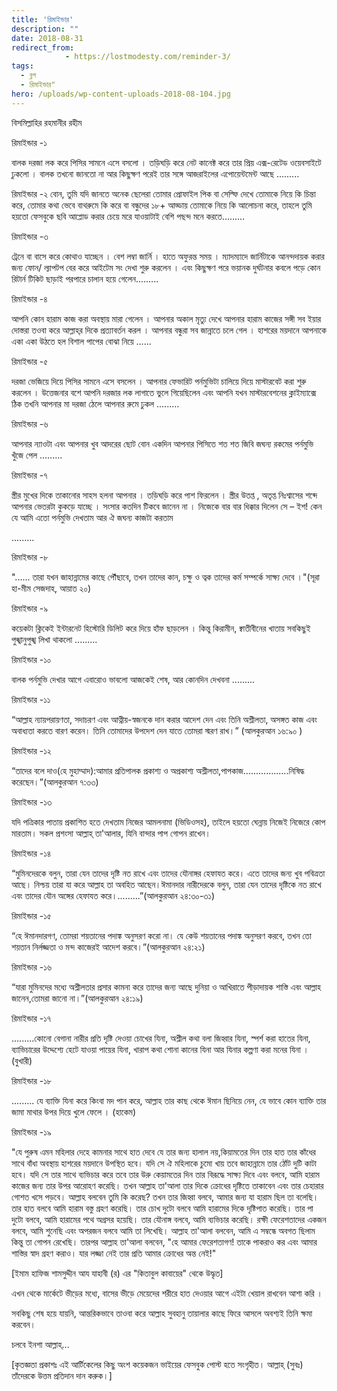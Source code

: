 ```yaml
---
title: 'রিমাইন্ডার'
description: ""
date: 2018-08-31
redirect_from: 
            - https://lostmodesty.com/reminder-3/
tags: 
  - ব্লগ
  - রিমাইন্ডার"
hero: /uploads/wp-content-uploads-2018-08-104.jpg
---
```

বিসমিল্লাহির রহমানীর রহীম

রিমাইন্ডার -১

বালক দরজা লক করে পিসির সামনে এসে বসলো । তড়িঘড়ি করে নেট কানেক্ট করে তার প্রিয় এক্স-রেটেড ওয়েবসাইটে ঢুকলো । বালক তখনো জানতো না আর কিছুক্ষণ পরেই তার সঙ্গে আজরাইলের এপোয়েন্টমেন্ট আছে .........

রিমাইন্ডার -২ বোন, তুমি যদি জানতে অনেক ছেলেরা তোমার প্রোফাইল পিক বা সেল্ফি দেখে তোমাকে নিয়ে কি চিন্তা করে, তোমার কথা ভেবে বাথরুমে কি করে বা বন্ধুদের ১৮+ আড্ডায় তোমাকে নিয়ে কি আলোচনা করে, তাহলে তুমি হয়তো ফেসবুকে ছবি আপ্লোড করার চেয়ে মরে যাওয়াটাই বেশি পছন্দ মনে করতে.........

রিমাইন্ডার -৩

ট্রেনে বা বাসে করে কোথাও যাচ্ছেন । বেশ লম্বা জার্নি । হাতে অফুরন্ত সময় । ম্যাদম্যাদে জার্নিটাকে আনন্দদায়ক করার জন্য ফোন/ ল্যাপটপ বের করে আইটেম সং দেখা শুরু করলেন । এবং কিছুক্ষণ পরে ভয়ানক দুর্ঘটনার কবলে পড়ে কোন রিটার্ন টিকিট ছাড়াই পরপারে চালান হয়ে গেলেন.........

রিমাইন্ডার -৪

আপনি কোন হারাম কাজ করা অবস্থায় মারা গেলেন । আপনার অকাল মৃত্যু দেখে আপনার হারাম কাজের সঙ্গী সব ইয়ার দোস্তরা তওবা করে আল্লাহ্‌র দিকে প্রত্যাবর্তন করল । আপনার বন্ধুরা সব জান্নাতে চলে গেল । হাশরের ময়দানে আপনাকে একা একা উঠতে হল বিশাল পাপের বোঝা নিয়ে ......

রিমাইন্ডার -৫

দরজা ভেজিয়ে দিয়ে পিসির সামনে এসে বসলেন । আপনার ফেভারিট পর্নমুভিটা চালিয়ে দিয়ে মাস্টারবেট করা শুরু করলেন । উত্তেজনার বশে আপনি দরজার লক লাগাতে ভুলে গিয়েছিলেন এবং আপনি যখন মাস্টারবেশনের ক্লাইম্যাক্সে ঠিক তখনি আপনার মা দরজা ঠেলে আপনার রুমে ঢুকল .........

রিমাইন্ডার -৬

আপনার ন্যাওটা এবং আপনার খুব আদরের ছোট বোন একদিন আপনার পিসিতে শত শত জিবি জঘন্য রকমের পর্নমুভি খুঁজে পেল .........

রিমাইন্ডার -৭

স্ত্রীর মুখের দিকে তাকানোর সাহস হলনা আপনার । তড়িঘড়ি করে পাশ ফিরলেন । স্ত্রীর উতপ্ত , অতৃপ্ত নিঃশ্বাসের শব্দে আপনার ভেতরটা কুকড়ে যাচ্ছে । সংসার কতদিন টিকবে জানেন না । নিজেকে বার বার ধিক্কার দিলেন সে – ইশ! কেন যে আমি এতো পর্নমুভি দেখতাম আর ঐ জঘন্য কাজটা করতাম

.........

রিমাইন্ডার -৮

"...... তারা যখন জাহান্নামের কাছে পৌঁছাবে, তখন তাদের কান, চক্ষু ও ত্বক তাদের কর্ম সম্পর্কে সাক্ষ্য দেবে ।"(সূরা হা-মীম সেজদাহ, আয়াত ২০)

রিমাইন্ডার -৯

কয়েকটা ক্লিকেই ইন্টারনেট হিস্টোরি ডিলিট করে দিয়ে হাঁফ ছাড়লেন । কিন্তু কিরামীন, ক্বাতীবীনের খাতায় সবকিছুই পুঙ্খানুপুঙ্খ লিখা থাকলো .........

রিমাইন্ডার -১০

বালক পর্নমুভি দেখার আগে এবারোও ভাবলো আজকেই শেষ, আর কোনদিন দেখবনা .........

রিমাইন্ডার -১১

“আল্লাহ ন্যায়পরায়ণতা, সদাচরণ এবং আত্নীয়-স্বজনকে দান করার আদেশ দেন এবং তিনি অশ্লীলতা, অসঙ্গত কাজ এবং অবাধ্যতা করতে বারণ করেন। তিনি তোমাদের উপদেশ দেন যাতে তোমরা স্মরণ রাখ।” (আলকুরআন ১৬:৯০ )

রিমাইন্ডার -১২

“তাদের বলে দাও(হে মুহাম্মাদ):আমার প্রতিপালক প্রকাশ্য ও অপ্রকাশ্য অশ্লীলতা,পাপকাজ..................নিষিদ্ধ করেছেন।”(আলকুরআন ৭:৩৩)

রিমাইন্ডার -১৩

যদি পত্রিকার পাতায় প্রকাশিত হতে দেখতাম নিজের আমলনামা (ভিডিওসহ), তাইলে হয়তো ঘেন্নায় নিজেই নিজেরে কোপ মারতাম। সকল প্রশংসা আল্লাহ্‌ তা'আলার, যিনি বান্দার পাপ গোপন রাখেন।

রিমাইন্ডার -১৪

“মুমিনদেরকে বলুন, তারা যেন তাদের দৃষ্টি নত রাখে এবং তাদের যৌনাঙ্গর হেফাযত করে। এতে তাদের জন্য খুব পবিত্রতা আছে। নিশ্চয় তারা যা করে আল্লাহ তা অবহিত আছেন।ঈমানদার নারীদেরকে বলুন, তারা যেন তাদের দৃষ্টিকে নত রাখে এবং তাদের যৌন অঙ্গের হেফাযত করে।.........”(আলকুরআন ২৪:৩০-৩১)

রিমাইন্ডার -১৫

“হে ঈমানদারগণ, তোমরা শয়তানের পদাঙ্ক অনুসরণ করো না। যে কেউ শয়তানের পদাঙ্ক অনুসরণ করবে, তখন তো শয়তান নির্লজ্জতা ও মন্দ কাজেরই আদেশ করবে।”(আলকুরআন ২৪:২১)

রিমাইন্ডার -১৬

“যারা মুমিনদের মধ্যে অশ্লীলতার প্রসার কামনা করে তাদের জন্য আছে দুনিয়া ও আখিরাতে পীড়াদায়ক শাস্তি এবং আল্লাহ জানেন,তোমরা জানো না।”(আলকুরআন ২৪:১৯)

রিমাইন্ডার -১৭

.........কোনো বেগানা নারীর প্রতি দৃষ্টি দেওয়া চোখের যিনা, অশ্লীল কথা বলা জিহ্বার যিনা, স্পর্শ করা হাতের যিনা, ব্যাভিচারের উদ্দেশ্যে হেটে যাওয়া পায়ের যিনা, খারাপ কথা শোনা কানের যিনা আর যিনার কল্পণা করা মনের যিনা । (বুখারী)

রিমাইন্ডার -১৮

......... যে ব্যাক্তি যিনা করে কিংবা মদ পান করে, আল্লাহ তার কাছ থেকে ঈমান ছিনিয়ে নেন, যে ভাবে কোন ব্যাক্তি তার জামা মাথার উপর দিয়ে খুলে ফেলে । (হাকেম)

রিমাইন্ডার -১৯

"যে পুরুষ এমন মহিলার দেহে কামনার সাথে হাত দেবে যে তার জন্য হালাল নয়,কিয়ামতের দিন তার হাত তার কাঁধের সাথে বাঁধা অবস্থায় হাশরের ময়দানে উপস্থিত হবে। যদি সে ঐ মহিলাকে চুমো খায় তবে জাহান্নামে তার ঠোঁট দুটি কাটা হবে। যদি সে তার সাথে ব্যভিচার করে তবে তার উরু কেয়ামতের দিন তার বিরূদ্ধে সাক্ষ্য দিবে এবং বলবে, আমি হারাম কাজের জন্য তার উপর আরোহণ করেছি। তখন আল্লাহ তা'আলা তার দিকে ক্রোধের দৃষ্টিতে তাকাবেন এবং তার চেহারার গোশত খসে পড়বে। আল্লাহ বলবেন তুমি কি করেছ? তখন তার জিহ্বা বলবে, আমার জন্য যা হারাম ছিল তা বলেছি। তার হাত বলবে আমি হারাম বস্তু গ্রহণ করেছি। তার চোখ দুটো বলবে আমি হারামের দিকে দৃষ্টিপাত করেছি। তার পা দুটো বলবে, আমি হারামের পথে অগ্রসর হয়েছি। তার যৌনাঙ্গ বলবে, আমি ব্যভিচার করেছি। রক্ষী ফেরেশতাদের একজন বলবে, আমি শুনেছি এবং অপরজন বলবে আমি তা লিখেছি। আল্লাহ তা'আলা বলবেন, আমি এ সম্বন্ধে অবগত ছিলাম কিন্তু তা গোপন রেখেছি। তারপর আল্লাহ তা'আলা বলবেন, "হে আমার ফেরেশতাগণ! তাকে পাকরাও কর এবং আমার শাস্তির স্বাদ গ্রহণ করাও। যার লজ্জা নেই তার প্রতি আমার ক্রোধের অন্ত নেই!"

\[ইমাম হাফিজ শামসুদ্দীন আয যাহাবী (র) এর "কিতাবুল কাবায়ের" থেকে উদ্ধৃত]

এখন থেকে মার্কেটে ভীড়ের মধ্যে, বাসের ভীড়ে মেয়েদের শরীরে হাত দেওয়ার আগে এইটা খেয়াল রাখবেন আশা করি ।

সবকিছু শেষ হয়ে যায়নি, আন্তরিকভাবে তাওবা করে আল্লাহ সুবহানু তায়ালার কাছে ফিরে আসলে অবশ্যই তিনি ক্ষমা করবেন।

চলবে ইনশা আল্লাহ্‌...

\[কৃতজ্ঞতা প্রকাশঃ এই আর্টিকেলের কিছু অংশ কয়েকজন ভাইয়ের ফেসবুক পোস্ট হতে সংগৃহীত। আল্লাহ্‌ (সুবঃ) তাঁদেরকে উত্তম প্রতিদান দান করুক।]
